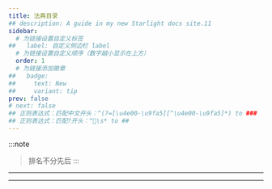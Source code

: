 ```yaml
---
title: 法典目录
## description: A guide in my new Starlight docs site.11
sidebar:
  # 为链接设置自定义标签
##   label: 自定义侧边栏 label
  # 为链接设置自定义顺序（数字越小显示在上方）
  order: 1
  # 为链接添加徽章
##   badge:
##     text: New
##     variant: tip
prev: false
# next: false
## 正则表达式：匹配中文开头：^(?=[\u4e00-\u9fa5][^\u4e00-\u9fa5]*) to ### 
## 正则表达式：匹配?开头：^\s* to ## 
---
```


:::note
> 排名不分先后
:::

---

<LinkCard
  title="⭐tags生成器"
  description="宝宝巴士也会用的标签选择器"
  href="https://tag-select.nai4.top/"
/>

---

<LinkCard
  title="300画风法典"
  description="NAI3画风收集和研究"
  href="https://www.nep6.com:8806/"
/>
<LinkCard
  title="精简200画师法典"
  description="本表格为精简版纯粹的个人向榜单，内容有不可避的不完善和偏向性等问题"
  href="https://docs.qq.com/sheet/DSUd5eGRCZ0tFcGZJ"
/>
<LinkCard
  title="解构原典第六卷"
  description="一本为 nai4.5full 创作的魔法书（里面的原图可解析）"
  href="https://docs.qq.com/doc/DR0xKU1F5T3pkalRo?dver="
/>
<LinkCard
  title="所长常规NovalAI个人法典"
  description="所长常规NovalAI个人法典"
  href="../../../法典/所长常规novalai个人法典/"
/>
<LinkCard
  title="所长常规NovalAI色色法典"
  description="所长常规NovalAI色色法典"
  href="../../../法典/所长色色NovalAI个人法典/"
/>
<LinkCard
  title="解构原典"
  description="解构原典（第一~三卷）"
  href="https://docs.qq.com/doc/DR1Z4VkFEZGl4Sk9S"
/>
<LinkCard
  title="元素法典第一~五卷"
  description="这是一本免费、开源的法典"
  href="https://docs.qq.com/doc/DWGh4QnZBVlJYRkly"
/>
<LinkCard
  title="NovelAiV3-人物tags"
  description="本文档部分借鉴AI模型博物馆作品《人物tag》"
  href="https://docs.qq.com/sheet/DRFBYSHNoUkRqZlVv?tab=BB08J2"
/>
<LinkCard
  title="服装notion笔记"
  description="上身 下身 服装穿搭提示词"
  href="https://www.notion.so/ea163bebdce44785adf38041ac35ed6e#6cd3e15dfc3347fb9811bec8bc910c02"
/>
<LinkCard
  title="森林的NAI-V3法典"
  description="原本一堆人指望让NAI爆金币，结果现在都给NAI送钱了"
  href="https://docs.qq.com/doc/DSU9CZHhLRERRbllw"
/>
<LinkCard
  title="绘世法师见闻录"
  description="这是一本免费、开源的魔法书，欢迎任何人向编纂者投稿记录自己的魔法。"
  href="https://docs.qq.com/doc/DR0d3aEdzSmxORE5w"
/>
<LinkCard
  title="旧日黎明——献给朋友们的法术书"
  description="如果您对本文档较为满意，建议导出为副本保存一份，以防文档丢失。"
  href="https://www.kdocs.cn/l/caGSIQNOfNDO"
/>
<LinkCard
  title="Danbooru tag 组"
  description="Danbooru网站的tag标签组分类"
  href="https://danbooru.donmai.us/wiki_pages/tag_groups"
/>
<LinkCard
  title="Danbooru 服装 tag"
  description="Danbooru网站的tag标签组服装分类"
  href="https://danbooru.donmai.us/wiki_pages/tag_group%3Aattire"
/>
<LinkCard
  title="人偶教室：风格化教学"
  description="胧雨夜 NovelAI note"
  href="https://www.yuque.com/longyuye/lmgcwy"
/>
<LinkCard
  title="手抄本法术"
  description="Google文档"
  href="https://docs.google.com/spreadsheets/d/14Gg1kIGWdZGXyCC8AgYVT0lqI6IivLzZOdIT3QMWwVI/edit?pli=1&gid=685247369#gid=685247369"
/>
<LinkCard
  title="Prompt Search"
  description="一个供用户上传图片和tag的社区"
  href="https://www.ptsearch.info/home/"
/>
<LinkCard
  title="midjourney explore"
  description="一个供用户上传MJ图片和tag的社区"
  href="https://www.midjourney.com/explore?tab=top"
/>


<LinkCard
  title="Nai3Bot教程"
  description="与本网站同源"
  href="https://docs.qq.com/sheet/DZWx4cmtudEdiem9w"
/>
<LinkCard
  title="500画风-NovelAI V3示例"
  description="1.感谢群友们的辛苦付出，经过漫长的测试、整理、编辑，本书于2023年12月5日全面开放。"
  href="https://docs.qq.com/doc/DRFdnb01mQXVBUm12"
/>
<LinkCard
  title="109画风-NovelAI V3"
  description="109画师融合串"
  href="https://docs.google.com/spreadsheets/d/1eGBy8WKavBtG2SKz8p8coP4k-kMilweR70zCMj-QGbM"
/>
<LinkCard
  title="N3tag组合整理"
  description="包含画风、服装、动作等"
  href="https://docs.google.com/spreadsheets/d/1Cmow8ztf5YWyT90lVKSy50d6UN5nQ3TqRRIusP4MyFo/edit?pli=1&gid=737019672#gid=737019672"
/>
<LinkCard
  title="15000张画师参考图片网盘"
  description="2024年1月8日统一的生成參數重新生成了所有樣本"
  href="https://mega.nz/folder/AE8mFI4Z#t2A1tm6HYiXOHOj9Fk8Ncw"
/>
<LinkCard
  title="AI绘图查表"
  description="Google文档，47种常见画风"
  href="https://docs.google.com/spreadsheets/d/1eGBy8WKavBtG2SKz8p8coP4k-kMilweR70zCMj-QGbM/edit?gid=1674089997#gid=1674089997"
/>


<LinkCard
  title="Nai4画风测试1"
  description="基于nai4预览版"
  href="https://docs.qq.com/sheet/DRHFZbHV2eW9JWkFN"
/>


<LinkCard
  title="Nai4画风测试2"
  description="基于nai4 full正式版"
  href="https://docs.google.com/spreadsheets/d/e/2PACX-1vSNQvkv6vK5C12DeLm8FZQQUKkWgKZ3c_XAztLJ2XZ67u8OxwM0dJ50HQf55y31MVd6j3iXkX2Wk7T_/pubhtml#"
/>


<LinkCard
  title="NoobAI-XL画风1"
  description="NoobAI-XL V-Pred 1.0 Version 画风对比"
  href="https://noobai.wall-breaker-no4.xyz/batch/noobai-xl-vpred-1"
/>


<LinkCard
  title="NOOBXL1.0 单画师"
  description="NOOB 1.0版本 8888 单画师测试"
  href="https://docs.qq.com/sheet/DZGxRSXhvcmNmeHFv?tab=9v7zie"
/>
